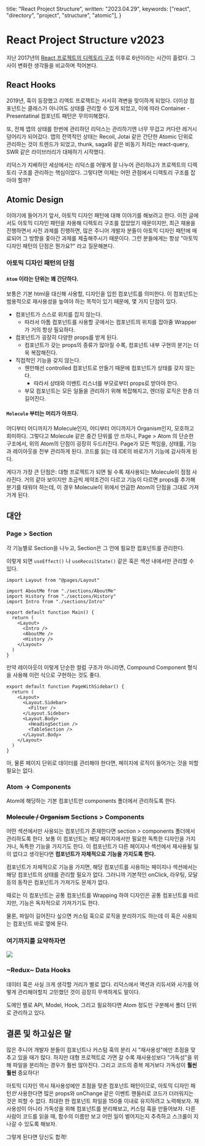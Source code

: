 
  title: "React Project Structure",
  written: "2023.04.29",
  keywords: ["react", "directory", "project", "structure", "atomic"],
}

# React Project Structure v2023

지난 2017년의 [React 프로젝트의 디렉토리 구조](https://medium.com/@fourwingsy/react-%ED%94%84%EB%A1%9C%EC%A0%9D%ED%8A%B8%EC%9D%98-%EB%94%94%EB%A0%89%ED%86%A0%EB%A6%AC-%EA%B5%AC%EC%A1%B0-bb183c0a426e) 이후로
6년이라는 시간이 흘렀다. 그 사이 변화한 생각들을 비교하며 적어본다.

## React Hooks

2019년, 훅이 등장했고 리액트 프로젝트는 서서히 격변을 맞이하게 되었다.
더이상 컴포넌트는 클래스가 아니어도 상태를 관리할 수 있게 되었고, 이에 따라 Container - Presentatinal 컴포넌트 패턴은 무의미해졌다.

또, 전체 앱의 상태를 한번에 관리하던 리덕스는 관리하기엔 너무 무겁고 커다란 레거시 덩어리가 되어갔다.
앱의 전역적인 상태는 Recoil, Jotai 같은 간단한 Atomic 단위로 관리하는 것이 트렌드가 되었고, thunk, saga와 같은 비동기 처리는 react-query, SWR 같은 라이브러리가 대체하기 시작했다.

리덕스가 지배하던 세상에서는 리덕스를 어떻게 잘 나누어 관리하냐가 프로젝트의 디렉토리 구조를 관리하는 핵심이었다.
그렇다면 이제는 어떤 관점에서 디렉토리 구조를 잡아야 할까?

## Atomic Design

이야기에 들어가기 앞서, 아토믹 디자인 패턴에 대해 이야기를 해보려고 한다. 이전 글에서도 아토믹 디자인 패턴을 차용해 디렉토리 구조를 잡았었기 때문이지만,
최근 채용을 진행하면서 사전 과제를 진행하면, 많은 주니어 개발자 분들이 아토믹 디자인 패턴에 매료되어 그 방향을 좇아간 과제를 제출해주시기 때문이다.
그런 분들에게는 항상 "아토믹 디자인 패턴의 단점은 뭔가요?" 라고 질문해본다.

### 아토믹 디자인 패턴의 단점

#### `Atom` 이라는 단위는 꽤 간단하다.

보통은 기본 html을 대신해 사용할, 디자인을 입힌 컴포넌트를 의미한다. 이 컴포넌트는 범용적으로 재사용성을 높여야 하는 목적이 있기 때문에, 몇 가지 단점이 있다.

- 컴포넌트가 스스로 위치를 잡지 않는다.
  - 따라서 아톰 컴포넌트를 사용할 곳에서는 컴포넌트의 위치를 잡아줄 Wrapper 가 거의 항상 필요하다.
- 컴포넌트가 굉장히 다양한 props를 받게 된다.
  - 컴포넌트가 갖는 props의 종류가 많아질 수록, 컴포넌트 내부 구현의 분기는 더욱 복잡해진다.
- 직접적인 기능을 갖지 않는다.
  - 웬만해선 controlled 컴포넌트로 만들기 때문에 컴포넌트가 상태를 갖지 않는다.
    - 따라서 상태와 이벤트 리스너를 부모로부터 props로 받아야 한다.
  - 부모 컴포넌트는 모든 일들을 관리하기 위해 복잡해지고, 렌더링 로직은 한층 더 길어진다.

#### `Molecule` 부터는 머리가 아프다.

어디부터 어디까지가 Molecule인지, 어디부터 어디까지가 Organism인지, 모호하고 희미하다.
그렇다고 Molecule 같은 중간 단위를 안 쓰자니, Page > Atom 의 단순한 구조에서, 위의 Atom의 단점이 굉장히 두드러진다.
Page가 모든 책임을, 상태를, 기능과 레이아웃을 전부 관리하게 된다. 코드를 읽는 데 IDE의 바로가기 기능에 감사하게 된다.

게다가 가장 큰 단점은: 대형 프로젝트가 되면 될 수록 재사용되는 Molecule이 점점 사라진다.
거의 같아 보이지만 조금씩 제약조건이 다르고 기능이 다르면 props를 추가해 분기를 태워야 하는데, 이 경우 Molecule이 위에서 언급한 Atom의 단점을 그대로 가져가게 된다.

## 대안

### Page > Section

각 기능별로 Section을 나누고, Section은 그 안에 필요한 컴포넌트를 관리한다.

이렇게 되면 `useEffect()` 나 `useRecoilState()` 같은 훅은 섹션 내에서만 관리할 수 있다.

```tsx
import Layout from "@pages/Layout"

import AboutMe from "./sections/AboutMe"
import History from "./sections/History"
import Intro from "./sections/Intro"

export default function Main() {
  return (
    <Layout>
      <Intro />
      <AboutMe />
      <History />
    </Layout>
  )
}
```

만약 레이아웃이 이렇게 단순한 컬럼 구조가 아니라면, Compound Component 형식을 사용해 이런 식으로 구현하는 것도 좋다.

```tsx
export default function PageWithSidebar() {
  return (
    <Layout>
      <Layout.Sidebar>
        <Filter />
      </Layout.Sidebar>
      <Layout.Body>
        <HeadingSection />
        <TableSection />
      </Layout.Body>
    </Layout>
  )
}
```

아, 물론 페이지 단위로 데이터를 관리해야 한다면, 페이지에 로직이 들어가는 것을 피할 필요는 없다.

### Atom -> Components

Atom에 해당하는 기본 컴포넌트만 components 폴더에서 관리하도록 한다.

### ~~Molecule / Organism~~ Sections > Components

어떤 섹션에서만 사용되는 컴포넌트가 존재한다면 section > components 폴더에서 관리하도록 한다.
보통 이 컴포넌트는 해당 페이지에서만 필요한 독특한 디자인을 가지거나, 독특한 기능을 가지기도 한다.
이 컴포넌트가 다른 페이지나 섹션에서 재사용될 일이 없다고 생각된다면 **컴포넌트가 자체적으로 기능을 가지도록 한다.**

컴포넌트가 자체적으로 기능을 가지면, 해당 컴포넌트를 사용하는 페이지나 섹션에서는 해당 컴포넌트의 상태를 관리할 필요가 없다.
그러니까 기본적인 onClick, 라우팅, 모달 등의 동작은 컴포넌트가 가져가도 문제가 없다.

때로는 이 컴포넌트는 공통 컴포넌트를 Wrapping 하여 디자인은 공통 컴포넌트를 따르지만, 기능은 독자적으로 가져가기도 한다.

물론, 파일이 길어진다 싶으면 커스텀 훅으로 로직을 분리하기도 하는데 이 훅은 사용되는 컴포넌트 바로 옆에 둔다.

### 여기까지를 요약하자면

<div style={{ background: "#252526", textAlign: "center" }}>
  <img src="/images/directory-structure.png" style={{ height: "30rem" }} />
</div>

### ~Redux~ Data Hooks

데이터 훅은 사실 크게 생각할 거리가 별로 없다. 리덕스에서 액션과 리듀서와 사가를 어떻게 관리해야할지 고민했던 것이 굉장히 무색하게도 말이다.

도메인 별로 API, Model, Hook, 그리고 필요하다면 Atom 정도만 구분해서 폴더 단위로 관리하고 있다.

## 결론 및 하고싶은 말

많은 주니어 개발자 분들이 컴포넌트나 커스텀 훅의 분리 시 "재사용성"에만 초점을 맞추고 있을 때가 많다.
하지만 대형 프로젝트로 가면 갈 수록 재사용성보다 "가독성"을 위해 파일을 분리하는 경우가 훨씬 많아진다. 그리고 코드의 중복 제거보다 가독성이 **훨씬 훨씬** 중요하다!

아토믹 디자인 역시 재사용성에만 초점을 맞춘 컴포넌트 패턴이므로, 아토믹 디자인 패턴*만* 사용한다면 많은 props와 onChange 같은 이벤트 핸들러로 코드가 더러워지는 것은 피할 수 없다.
최대한 한 컴포넌트 파일을 150줄 이내로 유지하려고 노력해보자. 재사용성이 아니라 가독성을 위해 컴포넌트를 분리해보고, 커스텀 훅을 만들어보자.
다른 사람이 코드를 읽을 때, 함수의 이름만 보고 어떤 일이 벌어지는지 추측하고 스크롤이 지나갈 수 있도록 해보자.

그렇게 된다면 당신도 합격!

